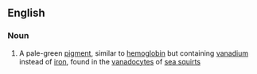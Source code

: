 ==English==

===Noun===
{{en-noun|-}}

# A pale-green [[pigment]], similar to [[hemoglobin]] but containing [[vanadium]] instead of [[iron]], found in the [[vanadocyte]]s of [[sea squirt]]s